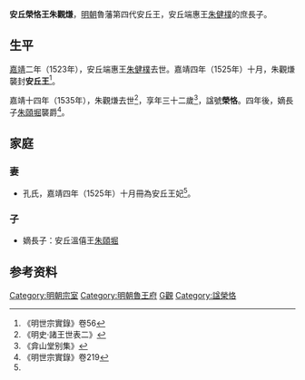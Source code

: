 '''安丘榮恪王朱觀熑'''{{BD|1504年||1535年|catIdx=Z朱}}，[[明朝|明朝]]魯藩第四代安丘王，安丘端惠王[[朱健樸|朱健樸]]的庶長子。

==生平==
[[嘉靖|嘉靖]]二年（1523年），安丘端惠王[[朱健樸|朱健樸]]去世。嘉靖四年（1525年）十月，朱觀熑襲封'''安丘王'''<ref name=s56>《明世宗實錄》卷56</ref>。

嘉靖十四年（1535年），朱觀熑去世<ref>《明史·諸王世表二》</ref>，享年三十二歲<ref>《弇山堂别集》</ref>，諡號'''榮恪'''。四年後，嫡長子[[朱頤堀|朱頤堀]]襲爵<ref>《明世宗實錄》卷219</ref>。

==家庭==
===妻===
*孔氏，嘉靖四年（1525年）十月冊為安丘王妃<ref name=s56/>。

===子===
*嫡長子：安丘溫僖王[[朱頤堀|朱頤堀]]

==参考资料==
{{reflist|3}}

{{s-start}}
{{s-bef|before=父端惠王[[朱健樸|朱健樸]]}}
{{s-ttl|title=[[明朝藩王列表_(魯王系)#安丘國|明安丘國國王]]|years=1525年－1535年}}
{{s-aft|after=子溫僖王[[朱頤堀|朱頤堀]]}}
{{end}}

[[Category:明朝宗室|Category:明朝宗室]]
[[Category:明朝魯王府|Category:明朝魯王府]]
[[Category:朱姓|G觀]]
[[Category:諡榮恪|Category:諡榮恪]]
